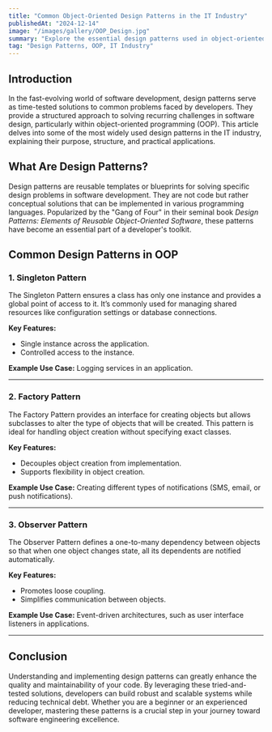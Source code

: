 ```yaml
---
title: "Common Object-Oriented Design Patterns in the IT Industry"
publishedAt: "2024-12-14"
image: "/images/gallery/OOP_Design.jpg"
summary: "Explore the essential design patterns used in object-oriented programming to create scalable, maintainable, and efficient software solutions."
tag: "Design Patterns, OOP, IT Industry"
---
```


## Introduction

In the fast-evolving world of software development, design patterns serve as time-tested solutions to common problems faced by developers. They provide a structured approach to solving recurring challenges in software design, particularly within object-oriented programming (OOP). This article delves into some of the most widely used design patterns in the IT industry, explaining their purpose, structure, and practical applications.

## What Are Design Patterns?

Design patterns are reusable templates or blueprints for solving specific design problems in software development. They are not code but rather conceptual solutions that can be implemented in various programming languages. Popularized by the "Gang of Four" in their seminal book *Design Patterns: Elements of Reusable Object-Oriented Software*, these patterns have become an essential part of a developer's toolkit.

## Common Design Patterns in OOP

### 1. Singleton Pattern
The Singleton Pattern ensures a class has only one instance and provides a global point of access to it. It’s commonly used for managing shared resources like configuration settings or database connections.

**Key Features:**
- Single instance across the application.
- Controlled access to the instance.

**Example Use Case:** Logging services in an application.

---

### 2. Factory Pattern
The Factory Pattern provides an interface for creating objects but allows subclasses to alter the type of objects that will be created. This pattern is ideal for handling object creation without specifying exact classes.

**Key Features:**
- Decouples object creation from implementation.
- Supports flexibility in object creation.

**Example Use Case:** Creating different types of notifications (SMS, email, or push notifications).

---

### 3. Observer Pattern
The Observer Pattern defines a one-to-many dependency between objects so that when one object changes state, all its dependents are notified automatically.

**Key Features:**
- Promotes loose coupling.
- Simplifies communication between objects.

**Example Use Case:** Event-driven architectures, such as user interface listeners in applications.

---

## Conclusion

Understanding and implementing design patterns can greatly enhance the quality and maintainability of your code. By leveraging these tried-and-tested solutions, developers can build robust and scalable systems while reducing technical debt. Whether you are a beginner or an experienced developer, mastering these patterns is a crucial step in your journey toward software engineering excellence.
